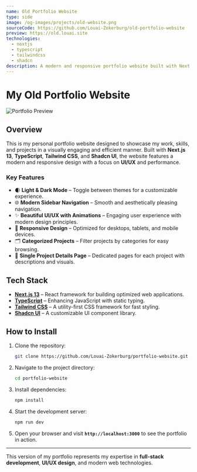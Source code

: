 ```yaml
---
name: Old Portfolio Website
type: side
image: /og-images/projects/old-website.png
sourceCode: https://github.com/Louai-Zokerburg/old-portfolio-website
preview: https://old.louai.site
technologies:
  - nextjs
  - typescript
  - tailwindcss
  - shadcn
description: A modern and responsive portfolio website built with Next.js 13, TypeScript, Tailwind CSS, and Shadcn UI. Features light/dark themes, project categorization, and a sleek UI/UX.
---
```


# My Old Portfolio Website

![Portfolio Preview](/og-images/projects/old-website.png)

## **Overview**

This is my personal portfolio website designed to showcase my work, skills, and projects in a visually engaging and efficient manner. Built with **Next.js 13**, **TypeScript**, **Tailwind CSS**, and **Shadcn UI**, the website features a modern and responsive design with a focus on **UI/UX** and performance.

### **Key Features**
- 🌒 **Light & Dark Mode** – Toggle between themes for a customizable experience.
- 🌐 **Modern Sidebar Navigation** – Smooth and aesthetically pleasing navigation.
- ✨ **Beautiful UI/UX with Animations** – Engaging user experience with modern design principles.
- 📱 **Responsive Design** – Optimized for desktops, tablets, and mobile devices.
- 🗂️ **Categorized Projects** – Filter projects by categories for easy browsing.
- 📄 **Single Project Details Page** – Dedicated pages for each project with descriptions and visuals.

## **Tech Stack**
- **[Next.js 13](https://nextjs.org/)** – React framework for building optimized web applications.
- **[TypeScript](https://www.typescriptlang.org/)** – Enhancing JavaScript with static typing.
- **[Tailwind CSS](https://tailwindcss.com/)** – A utility-first CSS framework for fast styling.
- **[Shadcn UI](https://ui.shadcn.com/)** – A customizable UI component library.

## **How to Install**
1. Clone the repository:
   ```bash
   git clone https://github.com/Louai-Zokerburg/portfolio-website.git
   ```

2. Navigate to the project directory:
   ```bash
   cd portfolio-website
   ```

3. Install dependencies:
   ```bash
   npm install
   ```

4. Start the development server:
   ```bash
   npm run dev
   ```

5. Open your browser and visit **`http://localhost:3000`** to see the portfolio in action.

---

This version of my portfolio represents my expertise in **full-stack development**, **UI/UX design**, and modern web technologies.